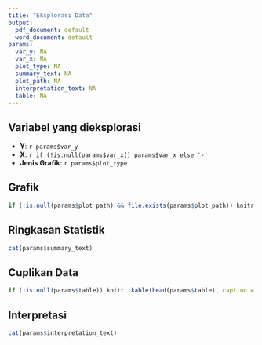 ```yaml
---
title: "Eksplorasi Data"
output: 
  pdf_document: default
  word_document: default
params:
  var_y: NA
  var_x: NA
  plot_type: NA
  summary_text: NA
  plot_path: NA
  interpretation_text: NA
  table: NA
---
```


## Variabel yang dieksplorasi
- **Y**: `r params$var_y`
- **X**: `r if (!is.null(params$var_x)) params$var_x else '-'`
- **Jenis Grafik**: `r params$plot_type`

## Grafik
```r
if (!is.null(params$plot_path) && file.exists(params$plot_path)) knitr::include_graphics(params$plot_path)
```

## Ringkasan Statistik
```r
cat(params$summary_text)
```

## Cuplikan Data
```r
if (!is.null(params$table)) knitr::kable(head(params$table), caption = "Cuplikan Data")
```

## Interpretasi
```r
cat(params$interpretation_text)
```
